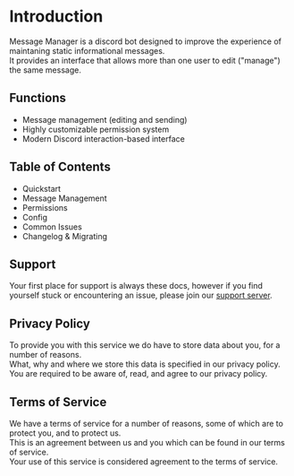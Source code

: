 
# Introduction

Message Manager is a discord bot designed to improve the experience of maintaning static informational messages.  
It provides an interface that allows more than one user to edit ("manage") the same message.

## Functions

- Message management (editing and sending)
- Highly customizable permission system
- Modern Discord interaction-based interface

## Table of Contents

- <Anchor to="/docs/quickstart">Quickstart</Anchor>
- <Anchor to="/docs/message-management">Message Management</Anchor>
- <Anchor to="/docs/permissions">Permissions</Anchor>
- <Anchor to="/docs/config">Config</Anchor>
- <Anchor to="/docs/common-issues">Common Issues</Anchor>
- <Anchor to="/docs/changelog-and-migrating">Changelog & Migrating</Anchor>

## Support

Your first place for support is always these docs, however if you find yourself stuck or encountering an issue, please join our [support server](https://discord.gg/xFZu29t).

## Privacy Policy

To provide you with this service we do have to store data about you, for a number of reasons.  
What, why and where we store this data is specified in our <Anchor to="/privacy">privacy policy</Anchor>.  
You are required to be aware of, read, and agree to our privacy policy.

## Terms of Service

We have a terms of service for a number of reasons, some of which are to protect you, and to protect us.  
This is an agreement between us and you which can be found in our <Anchor to="/terms">terms of service</Anchor>.  
Your use of this service is considered agreement to the terms of service.
